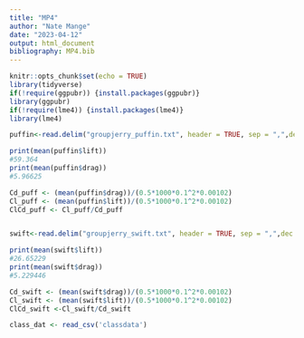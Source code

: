 ```yaml
---
title: "MP4"
author: "Nate Mange"
date: "2023-04-12"
output: html_document
bibliography: MP4.bib
---
```


```r
knitr::opts_chunk$set(echo = TRUE)
library(tidyverse)
if(!require(ggpubr)) {install.packages(ggpubr)}
library(ggpubr)
if(!require(lme4)) {install.packages(lme4)}
library(lme4)
```

```r
puffin<-read.delim("groupjerry_puffin.txt", header = TRUE, sep = ",",dec = ".")

print(mean(puffin$lift))
#59.364
print(mean(puffin$drag))
#5.96625

Cd_puff <- (mean(puffin$drag))/(0.5*1000*0.1^2*0.00102)
Cl_puff <- (mean(puffin$lift))/(0.5*1000*0.1^2*0.00102)
ClCd_puff <- Cl_puff/Cd_puff


swift<-read.delim("groupjerry_swift.txt", header = TRUE, sep = ",",dec = ".")

print(mean(swift$lift))
#26.65229
print(mean(swift$drag))
#5.229446

Cd_swift <- (mean(swift$drag))/(0.5*1000*0.1^2*0.00102)
Cl_swift <- (mean(swift$lift))/(0.5*1000*0.1^2*0.00102)
ClCd_swift <-Cl_swift/Cd_swift

```
```r
class_dat <- read_csv('classdata')

```



